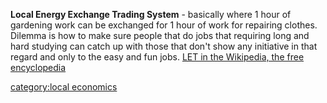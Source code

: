 '''Local Energy Exchange Trading System''' - basically where 1 hour of gardening work can be exchanged for 1 hour of work for repairing clothes. Dilemma is how to make sure people that do jobs that requiring long and hard studying can catch up with those that don't show any initiative in that regard and only to the easy and fun jobs.  [http://en.wikipedia.org/wiki/Local_Exchange_Trading_Systems LET in the Wikipedia, the free encyclopedia]

{{stub}}

[[category:local economics]]